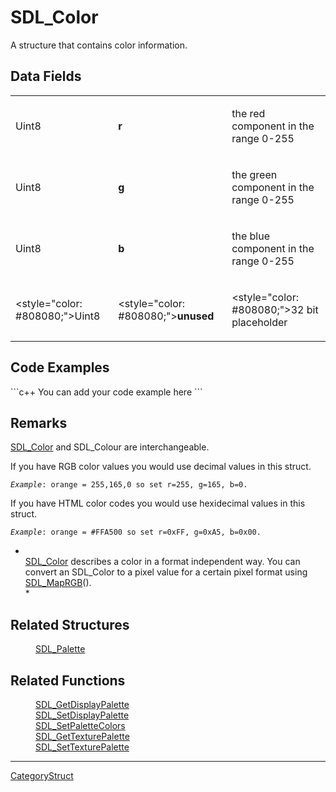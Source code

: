 <!-- pragma section-numbers off -->
<!-- pragma disable-camelcase -->

= SDL_Color =
A structure that contains color information.


== Data Fields ==
{|
|Uint8
|'''r'''
|the red component in the range 0-255
|-
|Uint8
|'''g'''
|the green component in the range 0-255
|-
|Uint8
|'''b'''
|the blue component in the range 0-255
|-
|<style="color: #808080;">Uint8
|<style="color: #808080;">'''unused'''
|<style="color: #808080;">32 bit placeholder
|}

== Code Examples ==
```c++
You can add your code example here
```

== Remarks ==
[[SDL_Color]] and SDL_<code></code>Colour are interchangeable.

If you have RGB color values you would use decimal values in this struct.  
 ''Example'': orange = 255,165,0 so set r=255, g=165, b=0.  
If you have HTML color codes you would use hexidecimal values in this struct.  
 ''Example'': orange = #FFA500 so set r=0xFF, g=0xA5, b=0x00.

*<br/>[[SDL_Color]] describes a color in a format independent way. You can convert an SDL_Color to a pixel value for a certain pixel format using [[SDL_MapRGB]]().<br/>*

== Related Structures ==
:[[SDL_Palette]]

== Related Functions ==
:[[SDL_GetDisplayPalette]]
:[[SDL_SetDisplayPalette]]
:[[SDL_SetPaletteColors]]
:[[SDL_GetTexturePalette]]
:[[SDL_SetTexturePalette]]

----
[[CategoryStruct]]
